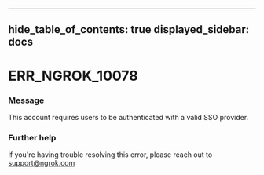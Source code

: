 

---
hide_table_of_contents: true
displayed_sidebar: docs
---


# ERR_NGROK_10078

### Message
This account requires users to be authenticated with a valid SSO provider.

<ErrorDetails error="err_ngrok_10078" />



### Further help
If you're having trouble resolving this error, please reach out to [support@ngrok.com](mailto:support@ngrok.com?subject=Help%20with%20ERR_NGROK_10078)

